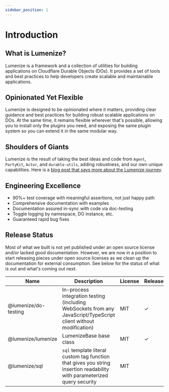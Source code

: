 ```yaml
---
sidebar_position: 1
---
```


# Introduction

## What is Lumenize?

Lumenize is a framework and a collection of utilities for building applications on Cloudflare Durable Objects (DOs). It provides a set of tools and best practices to help developers create scalable and maintainable applications.

## Opinionated Yet Flexible

Lumenize is designed to be opinionated where it matters, providing clear guidance and best practices for building robust scalable applications on DOs. At the same time, it remains flexible wherever that's possible, allowing you to install only the plugins you need, and exposing the same plugin system so you can extend it in the same modular way.

## Shoulders of Giants

Lumenize is the result of taking the best ideas and code from `Agent`, `PartyKit`, `Actor`, and `durable-utils`, adding robustness, and our own unique capabilities. Here is a [blog post that says more about the Lumenize journey](/blog/shoulders-of-giants).

## Engineering Excellence

- 90%+ test coverage with meaningful assertions, not just happy path
- Comprehensive documentation with examples
- Documentation assured in-sync with code via doc-testing
- Toggle logging by namespace, DO instance, etc.
- Guaranteed rapid bug fixes

## Release Status

Most of what we built is not yet published under an open source license and/or lacked good documentation. However, we are now in a position to start releasing pieces under open source licenses as we clean up the documentation for external consumption. See below for the status of what is out and what's coming out next.

<table style={{width: '100%'}}>
  <thead>
    <tr>
      <th style={{textAlign: 'left', minWidth: '200px'}}>Name</th>
      <th style={{textAlign: 'left'}}>Description</th>
      <th style={{textAlign: 'center'}}>License</th>
      <th style={{textAlign: 'center'}}>Released</th>
    </tr>
  </thead>
  <tbody>
    <tr>
      <td style={{textAlign: 'left'}}>@lumenize/do-testing</td>
      <td style={{textAlign: 'left'}}>In-process integration testing (including WebSockets from any JavaScript/TypeScript client without modification)</td>
      <td style={{textAlign: 'center'}}>MIT</td>
      <td style={{textAlign: 'center'}}><span style={{color: 'green'}}>✓</span></td>
    </tr>
    <tr>
      <td style={{textAlign: 'left'}}>@lumenize/lumenize</td>
      <td style={{textAlign: 'left'}}>LumenizeBase base class</td>
      <td style={{textAlign: 'center'}}>MIT</td>
      <td style={{textAlign: 'center'}}><span style={{color: 'green'}}>✓</span></td>
    </tr>
    <tr>
      <td style={{textAlign: 'left'}}>@lumenize/sql</td>
      <td style={{textAlign: 'left'}}><code>sql</code> template literal custom tag function that gives you string insertion readability with parameterized query security</td>
      <td style={{textAlign: 'center'}}>MIT</td>
      <td style={{textAlign: 'center'}}></td>
    </tr>
  </tbody>
</table>
